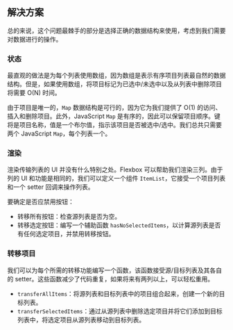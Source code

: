 
## 解决方案

总的来说，这个问题最棘手的部分是选择正确的数据结构来使用，考虑到我们需要对数据进行的操作。

### 状态

最直观的做法是为每个列表使用数组，因为数组是表示有序项目列表最自然的数据结构。但是，如果使用数组，将项目标记为已选中/未选中以及从列表中删除项目将需要 O(N) 时间。

由于项目是唯一的，`Map` 数据结构是可行的，因为它为我们提供了 O(1) 的访问、插入和删除项目。此外，JavaScript `Map` 是有序的，因此可以保留项目顺序。键将是项目名称，值是一个布尔值，指示该项目是否被选中/选中。我们总共只需要两个 JavaScript `Map`，每个列表一个。

### 渲染

渲染传输列表的 UI 并没有什么特别之处。Flexbox 可以帮助我们渲染三列。由于列的 UI 和功能是相同的，我们可以定义一个组件 `ItemList`，它接受一个项目列表和一个 setter 回调来操作列表。

要确定是否应禁用按钮：

* 转移所有按钮：检查源列表是否为空。
* 转移选定按钮：编写一个辅助函数 `hasNoSelectedItems`，以计算源列表是否有任何选定项目，并禁用转移按钮。

### 转移项目

我们可以为每个所需的转移功能编写一个函数，该函数接受源/目标列表及其各自的 setter。这些函数减少了代码重复，如果将来有两列以上，可以轻松重用。

* `transferAllItems`：将源列表和目标列表中的项目组合起来，创建一个新的目标列表。
* `transferSelectedItems`：通过从源列表中删除选定项目并将它们添加到目标列表中，将选定项目从源列表移动到目标列表。

<TestCases />

<A11y />
